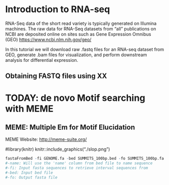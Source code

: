 # Introduction to RNA-seq
RNA-Seq data of the short read variety is typically generated on Illumina machines. The raw data for RNA-Seq datasets from "all" publications on NCBI are deposited online on sites such as Gene Expression Omnibus (GEO) [https://www.ncbi.nlm.nih.gov/geo/](https://www.ncbi.nlm.nih.gov/geo/) 

In this tutorial we will download raw .fastq files for an RNA-seq dataset from GEO, generate .bam files for visualization, and perform downstream analysis for differential expression.

## Obtaining FASTQ files using XX

# TODAY: de novo Motif searching with MEME

## MEME: Multiple Em for Motif Elucidation


MEME Website: [http://meme-suite.org/](http://meme-suite.org/)

#library(knitr)
knitr::include_graphics("./slop.png") 

```r
fastaFromBed -fi GENOME.fa -bed SUMMITS_100bp.bed -fo SUMMITS_100bp.fa
#-name: Will use the 'name' column from bed file to name sequence
#-fi: Input fasta sequences to retrieve interval sequences from
#-bed: Input bed file
#-fo: Output fasta file
```

